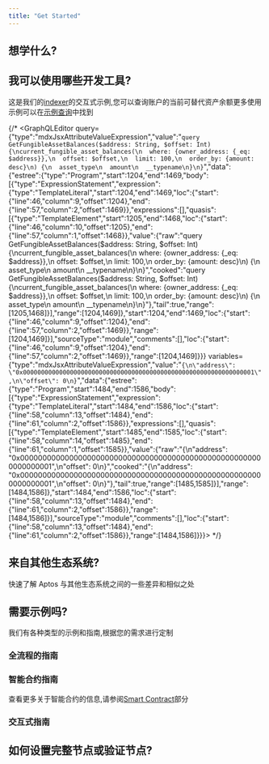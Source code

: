 ```yaml
---
title: "Get Started"
---
```


## 想学什么?

<CardGrid>
  <LinkCard href="/zh/build/smart-contracts" title="智能合约" description="学习如何使用 Move 编程语言在 Aptos 上编写智能合约" />

  <LinkCard href="/zh/build/indexer" title="查询数据" description="使用 Aptos Indexer 高效地查询链上数据" />

  <LinkCard href="/zh/network/blockchain/blockchain-deep-dive" title="区块链基础设施" description="了解 Aptos 区块链基础设施的不同组成部分" />
</CardGrid>


## 我可以使用哪些开发工具?

<CardGrid>
  <LinkCard href="/zh/build/sdks" title="SDK" description="使用我们的 TypeScript、Python、Rust 和其他 SDK 提交交易和读取链上数据" />

  <LinkCard href="/zh/build/indexer" title="索引器" description="查询链上数据，如账户余额、历史交易、账户的 NFT 等" />

  <LinkCard href="/zh/build/cli" title="命令行界面" description="使用 Aptos CLI 编译和分析 Move 智能合约，运行本地网络等" />
</CardGrid>

这是我们的[indexer](/zh/build/indexer)的交互式示例,您可以查询账户的当前可替代资产余额更多使用示例可以在[示例查询](/zh/build/indexer/fungible-asset-balances)中找到

{/* <GraphQLEditor query={"type":"mdxJsxAttributeValueExpression","value":"`query GetFungibleAssetBalances($address: String, $offset: Int) {\ncurrent_fungible_asset_balances(\n  where: {owner_address: {_eq: $address}},\n  offset: $offset,\n  limit: 100,\n  order_by: {amount: desc}\n) {\n  asset_type\n  amount\n  __typename\n}\n}`","data":{"estree":{"type":"Program","start":1204,"end":1469,"body":[{"type":"ExpressionStatement","expression":{"type":"TemplateLiteral","start":1204,"end":1469,"loc":{"start":{"line":46,"column":9,"offset":1204},"end":{"line":57,"column":2,"offset":1469}},"expressions":[],"quasis":[{"type":"TemplateElement","start":1205,"end":1468,"loc":{"start":{"line":46,"column":10,"offset":1205},"end":{"line":57,"column":1,"offset":1468}},"value":{"raw":"query GetFungibleAssetBalances($address: String, $offset: Int) {\ncurrent_fungible_asset_balances(\n  where: {owner_address: {_eq: $address}},\n  offset: $offset,\n  limit: 100,\n  order_by: {amount: desc}\n) {\n  asset_type\n  amount\n  __typename\n}\n}","cooked":"query GetFungibleAssetBalances($address: String, $offset: Int) {\ncurrent_fungible_asset_balances(\n  where: {owner_address: {_eq: $address}},\n  offset: $offset,\n  limit: 100,\n  order_by: {amount: desc}\n) {\n  asset_type\n  amount\n  __typename\n}\n}"},"tail":true,"range":[1205,1468]}],"range":[1204,1469]},"start":1204,"end":1469,"loc":{"start":{"line":46,"column":9,"offset":1204},"end":{"line":57,"column":2,"offset":1469}},"range":[1204,1469]}],"sourceType":"module","comments":[],"loc":{"start":{"line":46,"column":9,"offset":1204},"end":{"line":57,"column":2,"offset":1469}},"range":[1204,1469]}}} variables={"type":"mdxJsxAttributeValueExpression","value":"`{\n\"address\": \"0x0000000000000000000000000000000000000000000000000000000000000001\",\n\"offset\": 0\n}`","data":{"estree":{"type":"Program","start":1484,"end":1586,"body":[{"type":"ExpressionStatement","expression":{"type":"TemplateLiteral","start":1484,"end":1586,"loc":{"start":{"line":58,"column":13,"offset":1484},"end":{"line":61,"column":2,"offset":1586}},"expressions":[],"quasis":[{"type":"TemplateElement","start":1485,"end":1585,"loc":{"start":{"line":58,"column":14,"offset":1485},"end":{"line":61,"column":1,"offset":1585}},"value":{"raw":"{\n\"address\": \"0x0000000000000000000000000000000000000000000000000000000000000001\",\n\"offset\": 0\n}","cooked":"{\n\"address\": \"0x0000000000000000000000000000000000000000000000000000000000000001\",\n\"offset\": 0\n}"},"tail":true,"range":[1485,1585]}],"range":[1484,1586]},"start":1484,"end":1586,"loc":{"start":{"line":58,"column":13,"offset":1484},"end":{"line":61,"column":2,"offset":1586}},"range":[1484,1586]}],"sourceType":"module","comments":[],"loc":{"start":{"line":58,"column":13,"offset":1484},"end":{"line":61,"column":2,"offset":1586}},"range":[1484,1586]}}}></GraphQLEditor> */}

## 来自其他生态系统?

快速了解 Aptos 与其他生态系统之间的一些差异和相似之处

<CardGrid>
  <LinkCard href="/zh/build/get-started/ethereum-cheatsheet" title="Ethereum / EVM 到 Aptos 的备忘单" />

  <LinkCard href="/zh/build/get-started/solana-cheatsheet" title="Solana / SVM 到 Aptos 的备忘单" />

  <LinkCard href="/zh/network/blockchain/move#comparison-to-other-vms" title="虚拟机比较" />
</CardGrid>

## 需要示例吗?

我们有各种类型的示例和指南,根据您的需求进行定制

### 全流程的指南

<CardGrid>
  <LinkCard href="/zh/build/guides/first-transaction" title="你的第一笔交易" description="本教程介绍了如何生成和提交交易到 Aptos 区块链，并验证这些提交的交易" />

  <LinkCard href="/zh/build/guides/your-first-nft" title="你的第一个 NFT" description="本教程介绍了如何在 Aptos 区块链上创建和转移非同质化资产" />

  <LinkCard href="/zh/build/guides/first-fungible-asset" title="你的第一个可替代资产" description="本教程介绍了如何编译、部署和铸造你自己的可替代资产（FA），名为 FACoin 的代币" />
</CardGrid>

### 智能合约指南

查看更多关于智能合约的信息,请参阅[Smart Contract](/zh/build/smart-contracts)部分

<CardGrid>
  <LinkCard href="/zh/build/guides/build-e2e-dapp/1-create-smart-contract" title="创建智能合约" description="这是在 Aptos 上构建端到端 dapp 的教程的第一章" />

  <LinkCard href="https://github.com/aptos-labs/aptos-core/tree/main/aptos-move/move-examples" title="Aptos Move 示例" description="30+ 个关于在 Aptos 上开发 Move 的示例" target="_blank" />

  <LinkCard href="https://github.com/aptos-labs/aptos-core/tree/main/aptos-move/move-examples/move-tutorial" title="Move 教程" description="介绍了使用 Move 进行编程的基础知识" target="_blank" />
</CardGrid>

### 交互式指南

<CardGrid>
  <LinkCard href="https://learn.aptoslabs.com/en/workshops" title="Aptos Learn" description="基础和高级指南" target="_blank" />

  <LinkCard href="https://movespiders.com" title="Move Spiders" description="通过开发者友好的 Move Spiders 了解 Move" target="_blank" />

  <LinkCard href="https://www.aptosshores.com" title="Aptos Shores" description="通过 Aptos Shores 了解 Move" target="_blank" />
</CardGrid>

## 如何设置完整节点或验证节点?

<CardGrid>
  <LinkCard href="/zh/network/nodes/full-node" title="设置完整节点" />

  <LinkCard href="/zh/network/nodes/validator-node" title="设置验证节点" />
</CardGrid>
